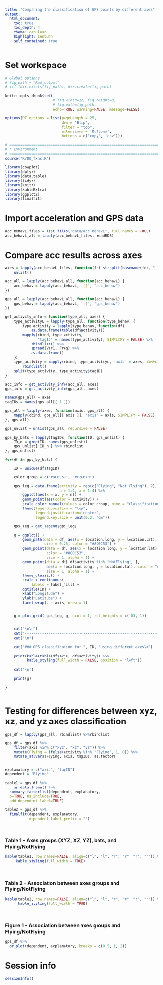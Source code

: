 ```yaml
---
title: "Comparing the classification of GPS points by different axes"
output:
  html_document:
    toc: true
    toc_depth: 4
    theme: cerulean
    highlight: zenburn
    self_contained: true
---
```



# Set workspace

```r

# Global options
# fig_path = "Rmd_output"
# if( !dir.exists(fig_path)) dir.create(fig.path)

knitr::opts_chunk$set(
                      # fig.width=12, fig.height=8,
                      # fig.path=fig_path,
                      echo=TRUE, warning=FALSE, message=FALSE)

options(DT.options = list(pageLength = 25,
                          dom = 'Btip',
                          filter = "top",
                          extensions = 'Buttons',
                          buttons = c('copy', 'csv')))


```


```r

# ==============================================================================
# * Environment
# ==============================================================================
source("R/00_fxns.R")

library(cowplot)
library(dplyr)
library(data.table)
library(tidyr)
library(knitr)
library(kableExtra)
library(ggplot2)
library(finalfit)

```

# Import acceleration and GPS data

```r

acc_behavL_files = list.files("data/acc_behavL", full.names = TRUE)
acc_behavL_all = lapply(acc_behavL_files, readRDS)

```

# Compare acc results across axes

```r

axes = lapply(acc_behavL_files, function(fn) strsplit(basename(fn), "_")[[1]][1]) %>%
    unlist()

acc_all = lapply(acc_behavL_all, function(acc_behavL) {
    acc_behav = lapply(acc_behavL, `[[`, "acc_behav")
})

gps_all = lapply(acc_behavL_all, function(acc_behavL) {
    gps_behav = lapply(acc_behavL, `[[`, "gps_behav")
})

get_activity_info = function(type_all, axes) {
    type_activityL = lapply(type_all, function(type_behav) {
        type_activity = lapply(type_behav, function(df)
            as.data.frame(table(df$activity)))
        mapply(cbind, type_activity,
               "tagID" = names(type_activity), SIMPLIFY = FALSE) %>%
            rbindlist() %>%
            spread(Var1, Freq) %>%
            as.data.frame()
    })
    type_activity = mapply(cbind, type_activityL, "axis" = axes, SIMPLIFY = FALSE) %>%
        rbindlist()
    split(type_activity, type_activity$tagID)
}

acc_info = get_activity_info(acc_all, axes)
gps_info = get_activity_info(gps_all, axes)


```

```r

names(gps_all) = axes
tagIDs = names(gps_all[[ 1 ]])

gps_all = lapply(axes, function(axis, gps_all) {
    mapply(cbind, gps_all[[ axis ]], "axis" = axis, SIMPLIFY = FALSE)
}, gps_all)

gps_unlist = unlist(gps_all, recursive = FALSE)

gps_by_bats = lapply(tagIDs, function(ID, gps_unlist) {
    ID_n = grep(ID, names(gps_unlist))
    gps_unlist[ ID_n ] %>% rbindlist
}, gps_unlist)

for(df in gps_by_bats) {

    ID = unique(df$tagID)

    color_group = c("#8C0C53", "#F2CB70")

    gps_leg = data.frame(activity = rep(c("Flying", "Not Flying"), 2),
                         n = 1:4, x = 1:4) %>%
        ggplot(aes(x = x, y = n)) +
        geom_point(aes(color = activity)) +
        scale_color_manual(values = color_group, name = "Classification") +
        theme(legend.position = "top",
              legend.justification='center',
              legend.key.size = unit(0.2, "cm"))

    gps_leg = get_legend(gps_leg)

    g = ggplot() +
        geom_path(data = df, aes(x = location.long, y = location.lat),
                  size = 0.25, color = "#8C0C53") +
        geom_point(data = df, aes(x = location.long, y = location.lat),
                   color = "#8C0C53",
                   size = 1, alpha = 1) +
        geom_point(data = df[ df$activity %in% "NotFlying", ],
                   aes(x = location.long, y = location.lat), color = "#F2CB70",
                   size = 1, alpha = 1) +
        theme_classic() +
        scale_x_continuous(
            labels = label_fill) +
        ggtitle(ID) +
        xlab("Longitude") +
        ylab("Latitude") +
        facet_wrap(. ~ axis, nrow = 1)


    g = plot_grid( gps_leg, g, ncol = 1, rel_heights = c(.03, 1))

    
    cat("\n\n")
    cat("-----------------------------------------------------------------------")
    cat("\n")
    
    cat("### GPS classification for ", ID, "using different axes\n")
        
    print(kable(table(df$axis, df$activity)) %>%
          kable_styling(full_width = FALSE, position = "left"))
    
    cat('\n')
    
    print(g)

}



```

# Testing for differences between xyz, xz, and yz axes classification
```r

gps_df = lapply(gps_all, rbindlist) %>%rbindlist

gps_df = gps_df %>%
    filter(axis %in% c("xyz", "xz", "yz")) %>%
    mutate(Flying = ifelse(activity %in% "Flying", 1, 0)) %>%
    mutate_at(vars(Flying, axis, tagID), as.factor)


explanatory = c("axis", "tagID")
dependent = "Flying"

table1 = gps_df %>%
    as.data.frame() %>%
  summary_factorlist(dependent, explanatory, 
  p=TRUE, na_include=TRUE, 
  add_dependent_label=TRUE)

table2 = gps_df %>% 
  finalfit(dependent, explanatory, 
           dependent_label_prefix = "")

```

<br>

### Table 1 - Axes groups (XYZ, XZ, YZ), bats, and Flying/NotFlying
```r
kable(table1, row.names=FALSE, align=c("l", "l", "r", "r", "r", "r")) %>%
     kable_styling(full_width = TRUE)
```

<br>

### Table 2 - Association between axes groups and Flying/NotFlying
```r
kable(table2, row.names=FALSE, align=c("l", "l", "r", "r", "r", "r")) %>%
      kable_styling(full_width = TRUE)

```

<br>

### Figure 1 - Association between axes groups and Flying/NotFlying
```r
gps_df %>% 
  or_plot(dependent, explanatory, breaks = c(0.5, 1, 2))
```

# Session info

```r
sessionInfo()
```
